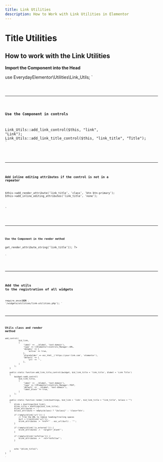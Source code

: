 ```yaml
---
title: Link Utilities
description: How to Work with Link Utilities in Elementor
---
```



# Title Utilities

## How to work with the Link Utilities

**Import the Component into the Head**

use EverydayElementor\\Utilities\\Link_Utils;
`

<Code code={importUtils} lang="php"/>

<hr />

**Use the Component in controls**

Link_Utils::add_link_control($this, "link", "Link");
Link_Utils::add_link_title_control($this, "link_title", "Title");
`

<Code code={useUtilsLink} lang="php"/>

<hr />

**Add inline editing attributes if the control is not in a repeater**

    $this->add_render_attribute('link_title', 'class', 'btn btn-primary');
    $this->add_inline_editing_attributes('link_title', 'none');
`

<Code code={inlineEdit} lang="php"/>

<hr />

**Use the Component in the render method**

<?php echo Link_Utils::render_link($settings, 'link', 'link_title', $this->get_render_attribute_string('link_title')); ?>
`

<Code code={renderUtils} lang="php"/>

<hr />

## Add the utils to the registration of all widgets

require_once(__DIR__ . '/widgets/utilities/link-utilities.php');
`

<Code code={registerUtils} lang="php"/>

<hr />

## Utils class and render method

<?php

namespace EverydayElementor\\Utilities;


if (!defined('ABSPATH')) {
    exit; // Exit if accessed directly.
}

class Link_Utils
{
    public static function add_link_control($widget, $id_link = 'link', $label = 'Link')
    {
        $widget->add_control(
            $id_link,
            [
                'label' => __($label, 'text-domain'),
                'type' => \\Elementor\\Controls_Manager::URL,
                'dynamic' => [
                    'active' => true,
                ],
                'placeholder' => esc_html__('https://your-link.com', 'elementor'),
                'default' => [
                    'url' => '',
                ],
            ]
        );
    }

    public static function add_link_title_control($widget, $id_link_title = 'link_title', $label = 'Link Title')
    {
        $widget->add_control(
            $id_link_title,
            [
                'label' => __($label, 'text-domain'),
                'type' => \\Elementor\\Controls_Manager::TEXT,
                'default' => __($label, 'text-domain'),
                'label_block' => true,
            ]
        );
    }

    public static function render_link($settings, $id_link = 'link', $id_link_title = "link_title", $class = "")
    {
        $link = $settings[$id_link];
        $link_title = $settings[$id_link_title];
        $link_attributes = '';
        $class_attribute = !empty($class) ? "{$class}" : 'class="btn';

        if (!empty($link['url'])) {
            // Trim the URL to remove leading/trailing spaces
            $url = trim($link['url']);
            $link_attributes .= 'href="' . esc_url($url) . '"';
        }

        if (!empty($link['is_external'])) {
            $link_attributes .= ' target="_blank"';
        }

        if (!empty($link['nofollow'])) {
            $link_attributes .= ' rel="nofollow"';
        }



        echo "<a {$link_attributes} {$class_attribute}>{$link_title}</a>";
    }
}

`

<Code code={utilsClass} lang="php"/>